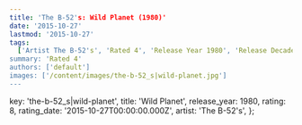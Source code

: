 ```yaml
---
title: 'The B-52's: Wild Planet (1980)'
date: '2015-10-27'
lastmod: '2015-10-27'
tags:
  ['Artist The B-52's', 'Rated 4', 'Release Year 1980', 'Release Decade 1980']
summary: 'Rated 4'
authors: ['default']
images: ['/content/images/the-b-52_s|wild-planet.jpg']
---
```


  key: 'the-b-52_s|wild-planet',
  title: 'Wild Planet',
  release_year: 1980,
  rating: 8,
  rating_date: '2015-10-27T00:00:00.000Z',
  artist: 'The B-52's',
};

<MusicRating data={data} />
